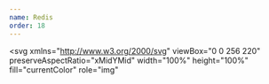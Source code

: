 ```yaml
---
name: Redis
order: 18
---
```


<svg
  xmlns="http://www.w3.org/2000/svg"
  viewBox="0 0 256 220"
  preserveAspectRatio="xMidYMid"
  width="100%"
  height="100%"
  fill="currentColor"
  role="img"
>
  <path
    fill="#fff"
    d="M245.9697 168.9433c-13.6614 7.1212-84.4337 36.22-99.5011 44.0743-15.0665 7.8563-23.4368 7.7803-35.3391 2.0901-11.9024-5.6902-87.2168-36.1121-100.7832-42.5963C3.5651 169.2703 0 166.5352 0 163.951v-25.8758s98.049-21.3457 113.8786-27.0239c15.8285-5.6791 21.3206-5.8841 34.791-.95 13.4715 4.9352 94.017 19.4676 107.3304 24.3438 0 0-.006 23.1107-.006 25.5098.002 2.558-3.0701 5.3641-10.0243 8.9883"
  />
  <path d="M245.965 143.22c-13.661 7.118-84.431 36.218-99.498 44.072-15.066 7.857-23.436 7.78-35.338 2.09-11.903-5.686-87.2139-36.113-100.7799-42.594-13.566-6.485-13.851-10.948-.524-16.166 13.326-5.22 88.224-34.6049 104.055-40.2839 15.828-5.677 21.319-5.884 34.789-.948 13.4709 4.934 83.8188 32.935 97.1308 37.81 13.315 4.881 13.826 8.899.165 16.02" />
  <path
    fill="#fff"
    d="M245.9697 127.0744c-13.6614 7.1212-84.4337 36.22-99.5011 44.0773-15.0665 7.8533-23.4368 7.7773-35.3391 2.0871-11.9034-5.6872-87.2168-36.1121-100.7832-42.5963C3.5651 127.4014 0 124.6693 0 122.0852V96.2064s98.049-21.3447 113.8786-27.0239c15.8285-5.6781 21.3206-5.8841 34.791-.95C162.1411 73.1677 242.6866 87.6971 256 92.5743c0 0-.006 23.1107-.006 25.5128.002 2.557-3.0701 5.3631-10.0243 8.9873"
  />
  <path d="M245.965 101.3512c-13.661 7.12-84.431 36.218-99.498 44.075-15.066 7.854-23.436 7.777-35.338 2.087-11.903-5.686-87.2139-36.112-100.7799-42.594-13.566-6.483-13.851-10.947-.524-16.167 13.326-5.217 88.224-34.604 104.055-40.282 15.828-5.678 21.319-5.884 34.789-.949 13.4709 4.934 83.8188 32.933 97.1308 37.81 13.315 4.879 13.826 8.899.165 16.019v.001" />
  <path
    fill="#fff"
    d="M245.9697 83.6526c-13.6614 7.1212-84.4337 36.2211-99.5011 44.0783-15.0665 7.8543-23.4368 7.7773-35.3391 2.0871C99.226 124.1308 23.9127 93.705 10.3463 87.2227 3.5651 83.9806 0 81.2475 0 78.6654V52.7856s98.049-21.3437 113.8786-27.0218c15.8285-5.6792 21.3206-5.8842 34.791-.95 13.4715 4.935 94.017 19.4645 107.3304 24.3417 0 0-.006 23.1107-.006 25.5118.002 2.555-3.0701 5.3612-10.0243 8.9853"
  />
  <path d="M245.965 57.9294c-13.661 7.12-84.431 36.22-99.498 44.075-15.066 7.854-23.436 7.777-35.338 2.089-11.902-5.688-87.2139-36.112-100.7799-42.595-13.566-6.483-13.851-10.948-.524-16.167 13.326-5.218 88.224-34.602 104.055-40.282 15.828-5.679 21.319-5.883 34.789-.948 13.4709 4.935 83.8188 32.934 97.1308 37.811 13.315 4.876 13.826 8.897.165 16.017" />
  <path
    fill="#fff"
    d="m159.283 32.757-22.009 2.2852-4.9276 11.8554-7.9588-13.2296-25.4145-2.2842 18.9639-6.8386-5.6896-10.498 17.7543 6.9438 16.7383-5.4802-4.5237 10.8552 17.0667 6.391M131.0317 90.2747 89.9546 73.2378l58.8612-9.0344-17.7841 26.0713M74.0816 39.3466c17.3753 0 31.4602 5.4603 31.4602 12.1947 0 6.7354-14.085 12.1948-31.4602 12.1948-17.3743 0-31.4602-5.4594-31.4602-12.1948 0-6.7344 14.086-12.1947 31.4602-12.1947"
  />
  <path
    fill="#fff"
    d="m185.2948 35.9978 34.8358 13.7664-34.806 13.7526-.0298-27.519"
  />
  <path
    fill="#fff"
    d="m146.7549 51.2427 38.5399-15.245.0297 27.519-3.7785 1.4785-34.7911-13.7525"
  />
</svg>
